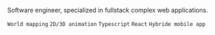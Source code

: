 Software engineer, specialized in fullstack complex web applications.

`World mapping` `2D/3D animation` `Typescript` `React` `Hybride mobile app`
